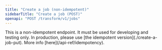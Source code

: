 ```yaml
---
title: "Create a job (non-idempotent)"
sidebarTitle: "Create a job (POST)"
openapi: "POST /transform/v1/jobs"
---
```


<Warning>
    This is a non-idempotent endpoint. It must be used for developing and testing only. In production, please use [the idempotent version](./create-a-job-put). More info [here](/api-ref/idempotency).
</Warning>
